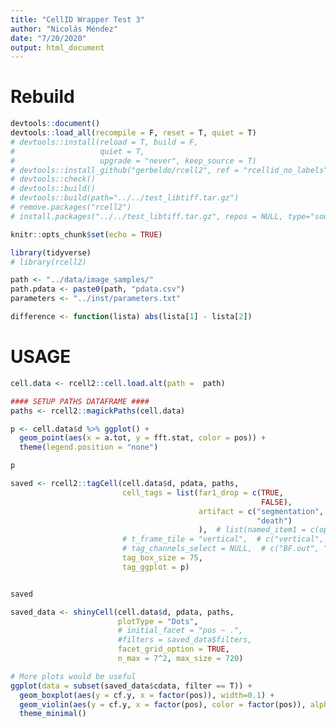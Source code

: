 ```yaml
---
title: "CellID Wrapper Test 3"
author: "Nicolás Méndez"
date: "7/20/2020"
output: html_document
---
```


# Rebuild

```r

devtools::document()
devtools::load_all(recompile = F, reset = T, quiet = T)
# devtools::install(reload = T, build = F,
#                   quiet = T,
#                   upgrade = "never", keep_source = T)
# devtools::install_github("gerbeldo/rcell2", ref = "rcellid_no_labels")
# devtools::check()
# devtools::build()
# devtools::build(path="../../test_libtiff.tar.gz")
# remove.packages("rcell2")
# install.packages("../../test_libtiff.tar.gz", repos = NULL, type="source", clean = TRUE)

knitr::opts_chunk$set(echo = TRUE)

library(tidyverse)
# library(rcell2)

path <- "../data/image_samples/"
path.pdata <- paste0(path, "pdata.csv")
parameters <- "../inst/parameters.txt"

difference <- function(lista) abs(lista[1] - lista[2])
```

# USAGE 

```r
cell.data <- rcell2::cell.load.alt(path =  path)

#### SETUP PATHS DATAFRAME ####
paths <- rcell2::magickPaths(cell.data)

p <- cell.data$d %>% ggplot() + 
  geom_point(aes(x = a.tot, y = fft.stat, color = pos)) +
  theme(legend.position = "none")

p
```


```r
saved <- rcell2::tagCell(cell.data$d, pdata, paths, 
                         cell_tags = list(far1_drop = c(TRUE,
                                                        FALSE),
                                          artifact = c("segmentation",
                                                       "death")
                                          ),  # list(named_item1 = c(option1, option2, ...), named_item2 ...)
                         # t_frame_tile = "vertical",  # c("vertical", "horizontal", "animate", "stack")
                         # tag_channels_select = NULL,  # c("BF.out", "BF", "YFP", ...)
                         tag_box_size = 75,
                         tag_ggplot = p)


saved
```


```r
saved_data <- shinyCell(cell.data$d, pdata, paths,
                        plotType = "Dots",
                        # initial_facet = "pos ~ .",
                        #filters = saved_data$filters,
                        facet_grid_option = TRUE,
                        n_max = 7^2, max_size = 720)

# More plots would be useful
ggplot(data = subset(saved_data$cdata, filter == T)) +
  geom_boxplot(aes(y = cf.y, x = factor(pos)), width=0.1) +
  geom_violin(aes(y = cf.y, x = factor(pos), color = factor(pos)), alpha = 0) +
  theme_minimal()
```

